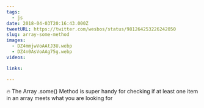 ```yaml
---
tags:
  - js
date: 2018-04-03T20:16:43.000Z
tweetURL: https://twitter.com/wesbos/status/981264253226242050
slug: array-some-method
images:
  - DZ4mmjwVoAAtJ3U.webp
  - DZ4n0AsVoAAg75g.webp
videos:

links:

---
```

🔥 The Array .some() Method is super handy for checking if at least one item in an array meets what you are looking for
